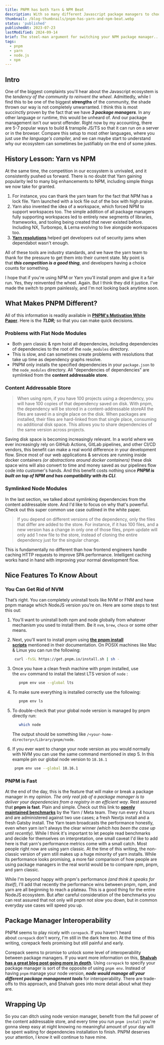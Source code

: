 ```yaml
---
title: PNPM has both Yarn & NPM Beat
description: With so many different Javascript package managers to choose from, it's no wonder that managing dependencies in JS can make us all feel a bit lost. This article is for developers who haven't run pnpm install yet. If you're on the fence about giving it a shot, I really think you should. Here's why.
thumbnail: /blog-thumbnails/pnpm-has-yarn-and-npm-beat.webp
status: 'published'
publishedAt: 2023-07-23
lastModified: 2024-09-14
brief: The steel-man argument for switching your NPM package manager... yet again.
tags:
  - pnpm
  - yarn
  - node.js
  - npm
---
```


## **Intro**

One of the biggest complaints you'll hear about the Javascript ecosystem is the *tendency of the community to reinvent the wheel*. Admittedly, while I find this to be one of the biggest **strengths** of the community, the shade thrown our way is not completely unwarranted. I think this is most succinctly proven by the fact that we have **_3 package managers_**. In any other language or runtime, this would be unheard of. And our package management isn't our worst offender. Right now by my accounting, there are 5-7 popular ways to build & transpile JS/TS so that it can run on a server or in the browser. Compare this setup to most other languages, where you just use *the language's compiler,* and we can maybe start to understand why our ecosystem can sometimes be justifiably on the end of some jokes.

## **History Lesson: Yarn vs NPM**

At the same time, the competition in our ecosystem is unrivaled, and it consistently pushed us forward. There is no doubt that Yarn gaining popularity led to many big enhancements to NPM, including simple things we now take for granted.

1. For instance, you can thank the yarn team for the fact that NPM has a lock file. Yarn launched with a lock file out of the box with high praise.
2. Yarn also invented the idea of a workspace, which forced NPM to support workspaces too. The simple addition of all package managers fully supporting workspaces led to entirely new segments of libraries, frameworks, and tooling being created that never existed before. Including NX, Turborepo, & Lerna evolving to live alongside workspaces too.
3. **[Yarn resolutions](https://classic.yarnpkg.com/lang/en/docs/selective-version-resolutions/#toc-why-would-you-want-to-do-this)** helped get developers out of security jams when dependabot wasn't enough.

All of these tools are industry standards, and we have the yarn team to thank for the pressure to get them into their current state. My point is that **_this competition is a good thing_**, and developers having a choice counts for something.

I hope that if you're using NPM or Yarn you'll install pnpm and give it a fair run. Yes, they reinvented the wheel. Again. But I think they did it justice. I've made the switch to pnpm painlessly, and I'm not looking back anytime soon.

## **What Makes PNPM Different?**

All of this information is readily available in **[PNPM's Motivation White Paper](https://pnpm.io/motivation)**. Here is the **_TLDR;_** so that you can make quick decisions.

### **Problems with Flat Node Modules**

- Both yarn classic & npm hoist all dependencies, including dependencies of dependencies to the root of the `node_modules` directory.
- This is slow, and can sometimes create problems with resolutions that take up time as dependency graphs resolve.
- PNPM only installs the specified dependencies in your `package.json` to the `node_modules` directory. All "dependencies of dependencies" are symlinked from the **content addressable store**.

### **Content Addressable Store**

> When using npm, if you have 100 projects using a dependency, you will have 100 copies of that dependency saved on disk. With pnpm, the dependency will be stored in a content-addressable storeAll the files are saved in a single place on the disk. When packages are installed, their files are hard-linked from that single place, consuming no additional disk space. This allows you to share dependencies of the same version across projects.

Saving disk space is becoming increasingly relevant. In a world where we ever increasingly rely on GitHub Actions, GitLab pipelines, and other CI/CD vendors, this benefit can make a real world difference in your development flow. Since most of our web applications & services are running inside docker containers *(or abstractions around docker containers)* these disk space wins will also convert to time and money saved as our pipelines flow code into customer's hands. And this benefit costs nothing since **_PNPM is built on top of NPM and has compatibility with its CLI_**.

### **Symlinked Node Modules**

In the last section, we talked about symlinking dependencies from the content addressable store. And I'd like to focus on why that's powerful. Check out this super common use case outlined in the white paper.

> If you depend on different versions of the dependency, only the files that differ are added to the store. For instance, if it has 100 files, and a new version has a change in only one of those files, pnpm update will only add 1 new file to the store, instead of cloning the entire dependency just for the singular change.

This is fundamentally no different than how frontend engineers handle caching HTTP requests to improve SPA performance. Intelligent caching works hand in hand with improving your normal development flow.

## **Nice Features To Know About**

### **You Can Get Rid of NVM**

That’s right. You can completely uninstall tools like NVM or FNM and have pnpm manage which NodeJS version you’re on. Here are some steps to test this out:

1. You'll want to uninstall both npm and node globally from whatever mechanism you used to install them. Be it `nvm`, `brew`, `choco` or some other means.
2. Next, you'll want to install pnpm using **[the pnpm install scripts](https://pnpm.io/installation)** mentioned in their documentation. On POSIX machines like Mac & Linux you can run the following:

   ```sh
    curl -fsSL https://get.pnpm.io/install.sh | sh -
   ```

3. Once you have a clean fresh machine with pnpm installed, use the `env` command to install the latest LTS version of `node` :

   ```sh
      pnpm env use --global lts
   ```

4. To make sure everything is installed correctly use the following:

   ```sh
      pnpm env ls
   ```

5. To double-check that your global node version is managed by pnpm directly run:

   ```sh
      which node
   ```

   The output should be something like `/<your-home-directory>/Library/pnpm/node`.

6. If you ever want to change your node version as you would normally with NVM you can use the same command mentioned in step 5. In this example pin our global node version to `18.16.1`

   ```sh
    pnpm env use --global 18.16.1
   ```

### **PNPM is Fast**

At the end of the day, this is the feature that will make or break a package manager in my opinion. *The only real job of a package manager is to deliver your dependencies from a registry in an efficient way*. Rest assured that **pnpm is fast**. Plain and simple. Check out this link to **[openly maintained benchmarks](https://pnpm.io/benchmarks)** by the Yarn / Meta team. They run every 4 hours and are administered against two use cases; a fresh Nextjs install and a fresh Gatsby install. The Yarn team broadcasts the performance honestly, even when yarn isn't always the clear winner *(which has been the case up until recently)*. While I think it's important to let people read benchmarks and decide for themselves on interpretation, one small caveat I'd like to add here is that yarn's performance metrics come with a small catch. Most people right now are using yarn classic. At the time of this writing, the non-classic version of yarn still makes up a huge minority of yarn installs. While its performance looks promising, a more fair comparison of how people are using package managers in the real world would be to compare npm, pnpm, and yarn classic.

While I'm beyond happy with pnpm's performance *(and think it speaks for itself)*, I'll add that recently the performance wins between pnpm, npm, and yarn are all beginning to reach a plateau. This is a good thing for the entire NodeJS ecosystem. But after careful consideration of the benchmarks you can rest assured that not only will pnpm not slow you down, but in common everyday use cases will speed you up.

## **Package Manager Interoperability**

PNPM seems to play nicely with `corepack`. If you haven't heard about `corepack` don't worry, I'm still in the dark here too. At the time of this writing, corepack feels promising but still painful and early.

Corepack seems to promise to unlock some level of interoperability between package managers. If you want more information on this, **[Shalvah has a great blog post going more in depth](https://blog.shalvah.me/posts/why-arent-node-js-package-managers-interoperable#corepack)**. Using `corepack` to specify your package manager is sort of the opposite of using `pnpm env`. Instead of having `pnpm` manage your node version, **_node would manage all your different package management tools_** for interoperability. There are trade-offs to this approach, and Shalvah goes into more detail about what they are.

## **Wrapping Up**

So you can ditch using node version manager, benefit from the full power of the content addressable store, and every time you run `pnpm install` you're gonna sleep easy at night knowing no meaningful amount of your day will be spent waiting for dependencies installation to finish. PNPM deserves your attention, I know it will continue to have mine.
